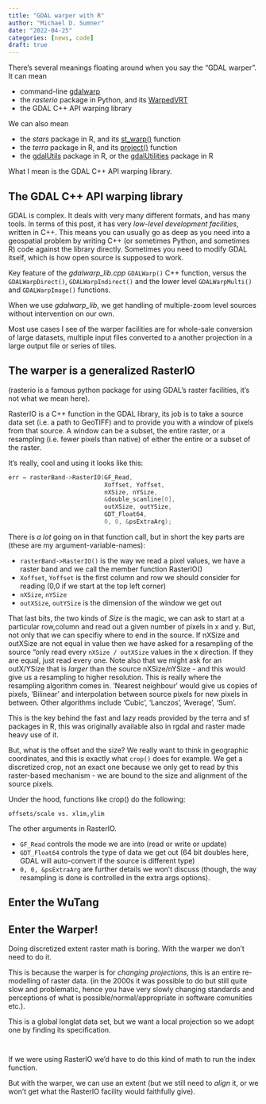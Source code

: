 ```yaml
---
title: "GDAL warper with R"
author: "Michael D. Sumner"
date: "2022-04-25"
categories: [news, code]
draft: true
---
```


There's several meanings floating around when you say the "GDAL warper". It can mean

* command-line [gdalwarp](https://gdal.org/apps)
* the *rasterio* package in Python, and its [WarpedVRT](https://rasterio.readthedocs.io/en/latest/topics/virtual-warping.html)
* the GDAL C++ API warping library


We can also mean 

* the *stars* package in R, and its [st_warp()](https://r-spatial.github.io/stars/reference/st_warp.html) function
* the *terra* package in R, and its [project()](https://rspatial.github.io/terra/reference/project.html) function
* the [gdalUtils](https://github.com/gearslaboratory/gdalUtils) package in R, or the [gdalUtilities](https://github.com/JoshOBrien/gdalUtilities) package in R

What I mean is the GDAL C++ API warping library. 

## The GDAL C++ API warping library

GDAL is complex. It deals with very many different formats, and has many tools. In terms of this post, it has very *low-level development facilities*, written in C++. This means you can usually go as deep as you need into a geospatial problem by writing C++ (or sometimes Python, and sometimes R) code
against the library directly. Sometimes you need to modify GDAL itself, which is how open source is supposed to work. 

Key feature of the *gdalwarp_lib.cpp* `GDALWarp()` C++ function, versus the `GDALWarpDirect()`, `GDALWarpIndirect()` and the lower level `GDALWarpMulti()` and `GDALWarpImage()` functions. 

When we use *gdalwarp_lib*, we get handling of multiple-zoom level sources without intervention on our own. 

Most use cases I see of the warper facilities are for whole-sale conversion of large datasets, multiple input files converted to a another projection in a large output file or series of tiles. 

## The warper is a generalized RasterIO

(rasterio is a famous python package for using GDAL's raster facilities, it's not what we mean here). 

RasterIO is a C++ function in the GDAL library, its job is to take a source data set (i.e. a path to GeoTIFF) and to provide you with a window of
pixels from that source. A window can be a subset, the entire raster, or a resampling (i.e. fewer pixels than native) of either the entire or a subset of the raster. 

It's really, cool and using it looks like this: 

```C++
err = rasterBand->RasterIO(GF_Read, 
                           Xoffset, Yoffset, 
                           nXSize, nYSize,
                           &double_scanline[0], 
                           outXSize, outYSize, 
                           GDT_Float64,
                           0, 0, &psExtraArg);
```

There is *a lot* going on in that function call, but in short the key parts are (these are my argument-variable-names): 

* `rasterBand->RasterIO()` is the way we read a pixel values, we have a raster band and we call the member function RasterIO()
* `Xoffset`, `Yoffset` is the first column and row we should consider for reading (0,0 if we start at the top left corner)
* `nXSize`, `nYSize`
* `outXSize`, `outYSize` is the dimension of the window we get out

That last bits, the two kinds of *Size* is the magic, we can ask to start at a particular row,column and read out a given number of pixels in x and y. But, not only that we can specifiy where to end in the source. If nXSize and outXSize are not equal in value then we have asked for a resampling of the source "only read every `nXSize / outXSize` values in the x direction. If they are equal, just read every one.  Note also that we might ask for an outX/YSize that is *larger* than the source nXSize/nYSize - and this would give us a resampling to higher resolution. This is really where the resampling algorithm comes in. 'Nearest neighbour' would give us copies of pixels,  'Bilinear' and interpolation between source pixels for new pixels in between. Other algorithms include 'Cubic', 'Lanczos', 'Average', 'Sum'. 

This is the key behind the fast and lazy reads provided by the terra and sf packages in R, this was originally available also in rgdal and raster made heavy use of it. 

But, what is the offset and the size? We really want to think in geographic coordinates, and this is exactly what `crop()` does for example. We get a discretized crop, not an exact one because we only get to read by this raster-based mechanism - we are bound to the size and alignment of the source pixels. 

Under the hood, functions like crop() do the following: 

```psuedoRcode
offsets/scale vs. xlim,ylim
```

The other arguments in RasterIO. 

* `GF_Read` controls the mode we are into (read or write or update)
* `GDT_Float64` controls the type of data we get out (64 bit doubles here, GDAL will auto-convert if the source is different type)
* `0, 0, &psExtraArg` are further details we won't discuss (though, the way resampling is done is controlled in the extra args options). 

## Enter the WuTang

## Enter the Warper!

Doing discretized extent raster math is boring. With the warper we don't need to do it. 

This is because the warper is for *changing projections*, this is an entire re-modelling of raster data. (in the 2000s it was possible to do but still quite slow and problematic, hence you have very slowly changing standards and perceptions of what is possible/normal/appropriate in software comunities etc.). 

This is a global longlat data set, but we want a local projection so we adopt one by finding its specification. 

```


```

If we were using RasterIO we'd have to do this kind of math to run the index function. 



But with the warper, we can use an extent (but we still need to *align* it, or we won't get what the RasterIO facility would faithfully give). 


